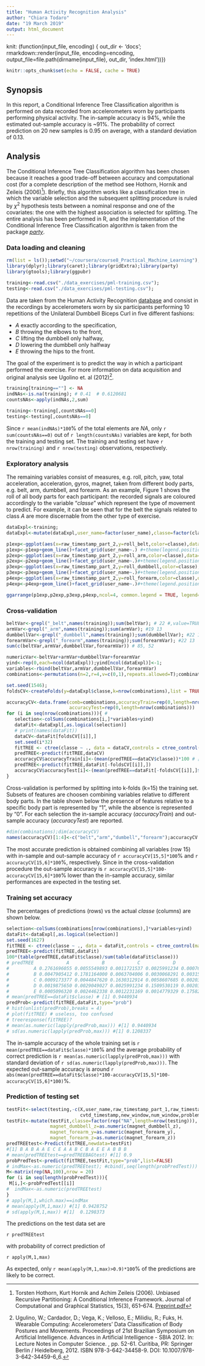 ```yaml
---
title: "Human Activity Recognition Analysis"
author: "Chiara Todaro"
date: "19 March 2019"
output: html_document
---
```

knit: (function(input_file, encoding) {
  out_dir <- 'docs';
  rmarkdown::render(input_file,
 encoding=encoding,
 output_file=file.path(dirname(input_file), out_dir, 'index.html'))})

```r
knitr::opts_chunk$set(echo = FALSE, cache = TRUE)
```
<!-- You may use any of the other variables to predict with. You should create a report describing how you built your model, how you used cross validation, what you think the expected out of sample error is, and why you made the choices you did. You will also use your prediction model to predict 20 different test cases. -->

## Synopsis
In this report, a Conditional Inference Tree Classification algorithm is performed 
on data recorded from accelerometers worn by participants performing physical activity. 
The in-sample accuracy is 94%, while the estimated out-sample accuracy is ~91%. 
The probability of correct prediction on 20 new samples is 0.95 
on average, with a standard deviation of 0.13. 

## Analysis
The Conditional Inference Tree Classification algorithm has been chosen because 
it reaches a good trade-off between accuracy and computational cost (for a complete 
description of the method see Hothorn, Hornik and Zeileis (2006)[^1]). 
Briefly, this algorithm works like a classification tree in which the variable selection 
and the subsequent splitting procedure is ruled by $\chi^2$ hypothesis tests between 
a nominal response and one of the covariates: the one with the highest association 
is selected for splitting.
The entire analysis has been performed in R, and the implementation of the Conditional 
Inference Tree Classification algorithm is taken from the package [*party*](https://cran.r-project.org/web/packages/party/party.pdf).

[^1]: Torsten Hothorn, Kurt Hornik and Achim Zeileis (2006). Unbiased Recursive Partitioning: 
A Conditional Inference Framework. Journal of Computational and Graphical Statistics, 15(3), 651–674. 
[Preprint.pdf](http://statmath.wu-wien.ac.at/~zeileis/papers/Hothorn+Hornik+Zeileis-2006.pdf)

### Data loading and cleaning
```r
rm(list = ls());setwd("~/coursera/course8_Practical_Machine_Learning");
library(dplyr);library(caret);library(gridExtra);library(party)
library(gtools);library(ggpubr)

training<-read.csv("./data_exercises/pml-training.csv");
testing<-read.csv("./data_exercises/pml-testing.csv");
```

Data are taken from the Human Activity Recognition [database](http://groupware.les.inf.puc-rio.br/har) 
and consist in the recordings by accelerometers worn by six participants 
performing 10 repetitions of the Unilateral Dumbbell Biceps Curl in five different fashions: 

 * *A* exactly according to the specification, 
 * *B* throwing the elbows to the front, 
 * *C* lifting the dumbbell only halfway, 
 * *D* lowering the dumbbell only halfway
 * *E* throwing the hips to the front.

The goal of the experiment is to predict the way in which a participant performed the exercise. 
For more information on data acquisition and original analysis see Ugolino et. al (2012)[^2].

[^2]:Ugulino, W.; Cardador, D.; Vega, K.; Velloso, E.; Milidiu, R.; Fuks, H. 
Wearable Computing: Accelerometers' Data Classification of Body Postures and Movements. 
Proceedings of 21st Brazilian Symposium on Artificial Intelligence. 
Advances in Artificial Intelligence - SBIA 2012. In: Lecture Notes in Computer Science. , 
pp. 52-61. Curitiba, PR: Springer Berlin / Heidelberg, 2012. ISBN 978-3-642-34458-9. DOI: 10.1007/978-3-642-34459-6_6. 

```r
training[training==""] <- NA
indNAs<-is.na(training); # 0.41  # 0.6120681
countsNAs<-apply(indNAs,2,sum)

training<-training[,countsNAs==0]
testing<-testing[,countsNAs==0]
```

Since `r mean(indNAs)*100`% of the total elements are *NA*, only `r sum(countsNAs==0)` out of 
`r length(countsNAs)` variables are kept, for both the training and testing set.
The training and testing set have `r nrow(training)` and `r nrow(testing)` observations, respectively.

### Exploratory analysis
The remaining variables consist of measures, e.g. roll, pitch, yaw, total acceleration, 
acceleration, gyros, magnet, taken from different body parts, e.g. belt, arm, dumbbell, and forearm. 
As an example, Figure 1 shows the roll of all body parts for each participant: 
the recorded signals are coloured accordingly to the variable "*classe*" which 
represent the type of movement to predict. 
For example, it can be seen that for the belt the signals related to class *A* 
are more discernable from the other type of exercise.

```r
dataExpl<-training;
dataExpl<-mutate(dataExpl,user_name=factor(user_name),classe=factor(classe))

p1exp<-ggplot(aes(x=raw_timestamp_part_2,y=roll_belt,color=classe),data=dataExpl)
p1exp<-p1exp+geom_line()+facet_grid(user_name~.) #+theme(legend.position = "none") 
p2exp<-ggplot(aes(x=raw_timestamp_part_2,y=roll_arm,color=classe),data=dataExpl)
p2exp<-p2exp+geom_line()+facet_grid(user_name~.)#+theme(legend.position = "none") 
p3exp<-ggplot(aes(x=raw_timestamp_part_2,y=roll_dumbbell,color=classe),data=dataExpl)
p3exp<-p3exp+geom_line()+facet_grid(user_name~.)#+theme(legend.position = "none") 
p4exp<-ggplot(aes(x=raw_timestamp_part_2,y=roll_forearm,color=classe),data=dataExpl)
p4exp<-p4exp+geom_line()+facet_grid(user_name~.)#+theme(legend.position = c(1.0,0.5))

ggarrange(p1exp,p2exp,p3exp,p4exp,ncol=4, common.legend = TRUE, legend="bottom") #
```

### Cross-validation
```r
beltVar<-grepl("_belt",names(training));sum(beltVar); # 22 #,value=TRUE 13
armVar<-grepl("_arm",names(training));sum(armVar); #19 13
dumbbellVar<-grepl("_dumbbell",names(training));sum(dumbbellVar); #22 13
forearmVar<-grepl("_forearm",names(training));sum(forearmVar); #22 13
sum(c(beltVar,armVar,dumbbellVar,forearmVar)) # 85, 52

numericVar<-beltVar+armVar+dumbbellVar+forearmVar
yind<-rep(0,each=ncol(dataExpl));yind[ncol(dataExpl)]<-1;
variables<-rbind(beltVar,armVar,dumbbellVar,forearmVar)
combinations<-permutations(n=2,r=4,v=c(0,1),repeats.allowed=T);combinations<-combinations[-1,]

set.seed(1546);
foldsCV<-createFolds(y=dataExpl$classe,k=nrow(combinations),list = TRUE,returnTrain = TRUE)

accuracyCV<-data.frame(comb=combinations,accuracyTrain=rep(0,length=nrow(combinations)),
                       accuracyTest=rep(0,length=nrow(combinations)))
for (i in seq(nrow(combinations))){ #
   selection<-colSums(combinations[i,]*variables+yind)
   dataFit<-dataExpl[,as.logical(selection)]
   # print(names(dataFit))
   dataCV<-dataFit[foldsCV[[i]],]
   set.seed(i*32)
   fitTREE <- ctree(classe ~ ., data = dataCV,controls = ctree_control(maxsurrogate = 3))
   predTREE<-predict(fitTREE,dataCV)
   accuracyCV$accuracyTrain[i]<-(mean(predTREE==dataCV$classe))*100 # [1] 0.9505147
   predTREE<-predict(fitTREE,dataFit[-foldsCV[[i]],])
   accuracyCV$accuracyTest[i]<-(mean(predTREE==dataFit[-foldsCV[[i]],]$classe))*100 # [1] 0.9505147
}
```

Cross-validation is performed by splitting into k-folds (k=15) the training set. 
Subsets of features are choosen combining variables relative to different body parts.
In the table shown below the presence of features relative to a specific body part is 
represented by "1", while the absence is represented by "0". For each selection the 
in-sample accuracy (*accuracyTrain*) and out-sample accuracy (*accuracyTest*) are 
reported.

```r
#dim(combinations);dim(accuracyCV)
names(accuracyCV)[1:4]<-c("belt","arm","dumbell","forearm");accuracyCV
```

The most accurate prediction is obtained combining all variables (row 15) with in-sample and 
out-sample accuracy of `r accuracyCV[15,5]*100`% and `r accuracyCV[15,6]*100`%, respectively.
Since in the cross-validation procedure the out-sample accuracy is 
`r accuracyCV[15,5]*100-accuracyCV[15,6]*100`% lower than the in-sample accuracy, similar 
performances are expected in the testing set.

### Training set accuracy
The percentages of predictions (rows) vs the actual *classe* (columns) are shown below.

```r
selection<-colSums(combinations[nrow(combinations),]*variables+yind)
dataFit<-dataExpl[,as.logical(selection)]
set.seed(1627)
fitTREE <- ctree(classe ~ ., data = dataFit,controls = ctree_control(maxsurrogate = 3))
predTREE<-predict(fitTREE,dataFit)
100*(table(predTREE,dataFit$classe)/sum(table(dataFit$classe)))
# predTREE            A            B            C            D            E
#         A 0.2761696055 0.0055549893 0.0011721537 0.0025991234 0.0007644481
#         B 0.0047905412 0.1781164000 0.0063704006 0.0030068291 0.0031597187
#         C 0.0009173377 0.0044847620 0.1630312914 0.0058607685 0.0020385282
#         D 0.0019875650 0.0029049027 0.0025991234 0.1509530119 0.0020385282
#         E 0.0005096320 0.0024462338 0.0012231169 0.0014779329 0.1758230558
# mean(predTREE==dataFit$classe) # [1] 0.9440934
predProb<-predict(fitTREE,dataFit,type="prob")
# hist(unlist(predProb),breaks = 4)
# plot(fitTREE) # useless, too confused
# treeresponse(fitTREE)?
# mean(as.numeric(lapply(predProb,max))) #[1] 0.9440934
# sd(as.numeric(lapply(predProb,max))) #[1] 0.1208337

```

The in-sample accuracy of the whole training set is `r mean(predTREE==dataFit$classe)*100`% and 
the average probability of correct prediction is `r mean(as.numeric(lapply(predProb,max)))` with 
standard deviation of `r sd(as.numeric(lapply(predProb,max)))`.
The expected out-sample accuracy is around 
`r abs(mean(predTREE==dataFit$classe)*100-accuracyCV[15,5]*100-accuracyCV[15,6]*100)`%.

### Prediction of testing set
```r
testFit<-select(testing,-c(X,user_name,raw_timestamp_part_1,raw_timestamp_part_2,
                           cvtd_timestamp,new_window,num_window,problem_id))
testFit<-mutate(testFit,classe=factor(rep("NA",length=nrow(testing))),
                magnet_dumbbell_z=as.numeric(magnet_dumbbell_z),
                magnet_forearm_y=as.numeric(magnet_forearm_y),
                magnet_forearm_z=as.numeric(magnet_forearm_z))
predTREEtest<-Predict(fitTREE,newdata=testFit)
#[1] B A B A A E C E A A B C B A E E A B B B
# mean(predTREEtest==predTREEBAGtest) #[1] 0.9
probPredTest<-predict(fitTREE,testFit,type="prob",list=FALSE)
# indMax<-as.numeric(predTREEtest); #cbind(,seq(length(probPredTest)))
M<-matrix(rep(NA,100),nrow = 20)
for (i in seq(length(probPredTest))){
 M[i,]<-probPredTest[[i]]
#  indMax<-as.numeric(predTREEtest)
}
# apply(M,1,which.max)==indMax
# mean(apply(M,1,max)) #[1] 0.9428752
# sd(apply(M,1,max)) #[1]  0.1298373
```
The predictions on the test data set are 

`r predTREEtest` 

with probability of correct prediction of 

`r apply(M,1,max)`

As expected, only `r mean(apply(M,1,max)>0.9)*100`% of the predictions are 
likely to be correct.
